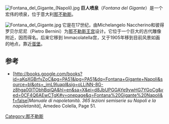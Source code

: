 [[Image:Fontana_del_Gigante_(Napoli).jpg|thumb]]
'''巨人喷泉'''（''Fontana del Gigante''）是一个宏伟的喷泉，位于意大利[[那不勒斯|那不勒斯]]。

[[Image:Fontana_del_Gigante.jpg|thumb]]
它是在17世纪，由Michelangelo Naccherino和彼得罗贝尔尼尼（Pietro Bernini）为[[那不勒斯王宫|那不勒斯王宫]]设计。它位于一个巨大的古代雕像附近，因而得名。后来它移到 Immacolatella宫，又于1905年移到目前风景如画的地点，靠近[[蛋堡|蛋堡]]。

==参考==
*[http://books.google.com/books?id=aKqXGBrfvZoC&pg=PA51&lpg=PA51&dq=Fontana+Gigante+Napoli&source=bl&ots=_imL9Iuapl&sig=oLLiNN-8G-z8hga00ITObhBqiQA&hl=en&sa=X&ei=d8JbUPGGAYe9ywHG7YGoCg&ved=0CF4Q6AEwCTgK#v=onepage&q=Fontana%20Gigante%20Napoli&f=false|''Manuale di napoletanità. 365 lezioni semiserie su Napoli e la napoletanità''],  Amedeo Colella, Page 51.

{{coord|40.829670|14.250081|display=title}}
{{那不勒斯地标}}
[[Category:那不勒斯|Category:那不勒斯]]